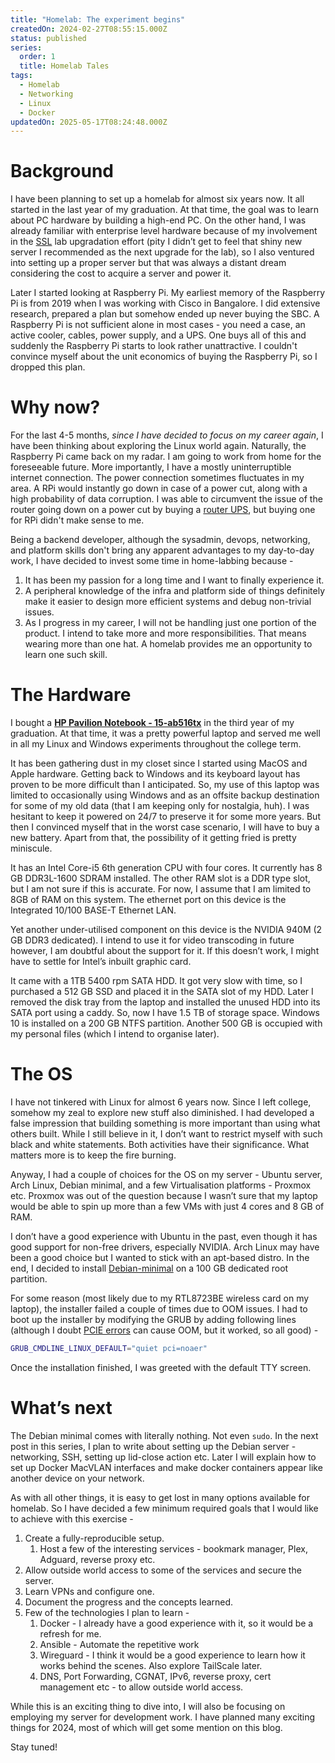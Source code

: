 ```yaml
---
title: "Homelab: The experiment begins"
createdOn: 2024-02-27T08:55:15.000Z
status: published
series:
  order: 1
  title: Homelab Tales
tags:
  - Homelab
  - Networking
  - Linux
  - Docker
updatedOn: 2025-05-17T08:24:48.000Z
---
```


# Background

I have been planning to set up a homelab for almost six years now. It all started in the last year of my graduation. At that time, the goal was to learn about PC hardware by building a high-end PC. On the other hand, I was already familiar with enterprise level hardware because of my involvement in the [SSL](https://athena.nitc.ac.in/) lab upgradation effort (pity I didn’t get to feel that shiny new server I recommended as the next upgrade for the lab), so I also ventured into setting up a proper server but that was always a distant dream considering the cost to acquire a server and power it.

Later I started looking at Raspberry Pi. My earliest memory of the Raspberry Pi is from 2019 when I was working with Cisco in Bangalore. I did extensive research, prepared a plan but somehow ended up never buying the SBC. A Raspberry Pi is not sufficient alone in most cases - you need a case, an active cooler, cables, power supply, and a UPS. One buys all of this and suddenly the Raspberry Pi starts to look rather unattractive. I couldn't convince myself about the unit economics of buying the Raspberry Pi, so I dropped this plan.

# Why now?

For the last 4-5 months, _since I have decided to focus on my career again_, I have been thinking about exploring the Linux world again. Naturally, the Raspberry Pi came back on my radar. I am going to work from home for the foreseeable future. More importantly, I have a mostly uninterruptible internet connection. The power connection sometimes fluctuates in my area. A RPi would instantly go down in case of a power cut, along with a high probability of data corruption. I was able to circumvent the issue of the router going down on a power cut by buying a [router UPS](https://cuzorlabs.com/products/router-ups-for-12v2a), but buying one for RPi didn't make sense to me.

Being a backend developer, although the sysadmin, devops, networking, and platform skills don't bring any apparent advantages to my day-to-day work, I have decided to invest some time in home-labbing because -

1. It has been my passion for a long time and I want to finally experience it.
2. A peripheral knowledge of the infra and platform side of things definitely make it easier to design more efficient systems and debug non-trivial issues.
3. As I progress in my career, I will not be handling just one portion of the product. I intend to take more and more responsibilities. That means wearing more than one hat. A homelab provides me an opportunity to learn one such skill.

# The Hardware

I bought a **[HP Pavilion Notebook - 15-ab516tx](https://support.hp.com/us-en/document/c05030912)** in the third year of my graduation. At that time, it was a pretty powerful laptop and served me well in all my Linux and Windows experiments throughout the college term.

It has been gathering dust in my closet since I started using MacOS and Apple hardware. Getting back to Windows and its keyboard layout has proven to be more difficult than I anticipated. So, my use of this laptop was limited to occasionally using Windows and as an offsite backup destination for some of my old data (that I am keeping only for nostalgia, huh). I was hesitant to keep it powered on 24/7 to preserve it for some more years. But then I convinced myself that in the worst case scenario, I will have to buy a new battery. Apart from that, the possibility of it getting fried is pretty miniscule.

It has an Intel Core-i5 6th generation CPU with four cores. It currently has 8 GB DDR3L-1600 SDRAM installed. The other RAM slot is a DDR type slot, but I am not sure if this is accurate. For now, I assume that I am limited to 8GB of RAM on this system. The ethernet port on this device is the Integrated 10/100 BASE-T Ethernet LAN.

Yet another under-utilised component on this device is the NVIDIA 940M (2 GB DDR3 dedicated). I intend to use it for video transcoding in future however, I am doubtful about the support for it. If this doesn’t work, I might have to settle for Intel’s inbuilt graphic card.

It came with a 1TB 5400 rpm SATA HDD. It got very slow with time, so I purchased a 512 GB SSD and placed it in the SATA slot of my HDD. Later I removed the disk tray from the laptop and installed the unused HDD into its SATA port using a caddy. So, now I have 1.5 TB of storage space. Windows 10 is installed on a 200 GB NTFS partition. Another 500 GB is occupied with my personal files (which I intend to organise later).

# The OS

I have not tinkered with Linux for almost 6 years now. Since I left college, somehow my zeal to explore new stuff also diminished. I had developed a false impression that building something is more important than using what others built. While I still believe in it, I don’t want to restrict myself with such black and white statements. Both activities have their significance. What matters more is to keep the fire burning.

Anyway, I had a couple of choices for the OS on my server - Ubuntu server, Arch Linux, Debian minimal, and a few Virtualisation platforms - Proxmox etc. Proxmox was out of the question because I wasn’t sure that my laptop would be able to spin up more than a few VMs with just 4 cores and 8 GB of RAM.

I don’t have a good experience with Ubuntu in the past, even though it has good support for non-free drivers, especially NVIDIA. Arch Linux may have been a good choice but I wanted to stick with an apt-based distro. In the end, I decided to install [Debian-minimal](https://www.debian.org/CD/netinst/) on a 100 GB dedicated root partition.

For some reason (most likely due to my RTL8723BE wireless card on my laptop), the installer failed a couple of times due to OOM issues. I had to boot up the installer by modifying the GRUB by adding following lines (although I doubt [PCIE errors](https://askubuntu.com/questions/1190813/realtek-rtl8723be-pcie-wireless-network-adapter-is-crashing-my-ubuntu-18-04) can cause OOM, but it worked, so all good) -

```bash
GRUB_CMDLINE_LINUX_DEFAULT="quiet pci=noaer"
```

Once the installation finished, I was greeted with the default TTY screen.

# What’s next

The Debian minimal comes with literally nothing. Not even `sudo`. In the next post in this series, I plan to write about setting up the Debian server - networking, SSH, setting up lid-close action etc. Later I will explain how to set up Docker MacVLAN interfaces and make docker containers appear like another device on your network.

As with all other things, it is easy to get lost in many options available for homelab. So I have decided a few minimum required goals that I would like to achieve with this exercise -

1. Create a fully-reproducible setup.
   1. Host a few of the interesting services - bookmark manager, Plex, Adguard, reverse proxy etc.
2. Allow outside world access to some of the services and secure the server.
3. Learn VPNs and configure one.
4. Document the progress and the concepts learned.
5. Few of the technologies I plan to learn -
   1. Docker - I already have a good experience with it, so it would be a refresh for me.
   2. Ansible - Automate the repetitive work
   3. Wireguard - I think it would be a good experience to learn how it works behind the scenes. Also explore TailScale later.
   4. DNS, Port Forwarding, CGNAT, IPv6, reverse proxy, cert management etc - to allow outside world access.

While this is an exciting thing to dive into, I will also be focusing on employing my server for development work. I have planned many exciting things for 2024, most of which will get some mention on this blog.

Stay tuned!
